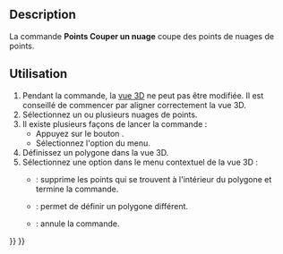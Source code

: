 <languages/>

{{Docnav/fr
|[[Points_Merge/fr|Fusionner]]
|
|[[Points_Workbench/fr|Atelier Points]]
|IconL=Points_Merge.svg
|IconR=
|IconC=Workbench_Points.svg
}}

{{GuiCommand/fr
|Name=Points PolyCut
|Name/fr=Points Couper un nuage
|MenuLocation=Points → Couper un nuage de points
|Workbenches=[[Points_Workbench/fr|Points]]
}}

==Description==

La commande '''Points Couper un nuage''' coupe des points de nuages de points.

<span id="Usage"></span>
==Utilisation==

# Pendant la commande, la [[3D_view/fr|vue 3D]] ne peut pas être modifiée. Il est conseillé de commencer par aligner correctement la vue 3D.
# Sélectionnez un ou plusieurs nuages de points.
# Il existe plusieurs façons de lancer la commande :
#* Appuyez sur le bouton {{Button|[[Image: Points_PolyCut.svg|16px]] [[Points_PolyCut/fr|Couper un nuage de points]]}}.
#* Sélectionnez l'option {{MenuCommand|Points → [[Image:Points_PolyCut.svg|16px]] Couper un nuage de points}} du menu.
# Définissez un polygone dans la vue 3D.
# Sélectionnez une option dans le menu contextuel de la vue 3D :
#* {{MenuCommand|Terminer}} : supprime les points qui se trouvent à l'intérieur du polygone et termine la commande.
#* {{MenuCommand|Effacer}} : permet de définir un polygone différent.
#* {{MenuCommand|Annuler}} : annule la commande.


{{Docnav/fr
|[[Points_Merge/fr|Fusionner]]
|
|[[Points_Workbench/fr|Atelier Points]]
|IconL=Points_Merge.svg
|IconR=
|IconC=Workbench_Points.svg
}}

{{Points Tools navi{{#translation:}}}}
{{Userdocnavi{{#translation:}}}}